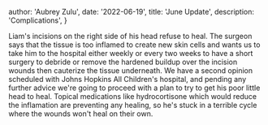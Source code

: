   author: 'Aubrey Zulu',
  date: '2022-06-19',
  title: 'June Update',
  description:
    'Complications',
}


Liam's incisions on the right side of his head refuse to heal. The surgeon says that the tissue is too inflamed to create new skin cells and wants us to take him to the hospital either weekly or every two weeks to have a short surgery to debride or remove the hardened buildup over the incision wounds then cauterize the tissue underneath. We have a second opinion scheduled with Johns Hopkins All Children's hospital, and pending any further advice we're going to proceed with a plan to try to get his poor little head to heal. Topical medications like hydrocortisone which would reduce the inflamation are preventing any healing, so he's stuck in a terrible cycle where the wounds won't heal on their own.